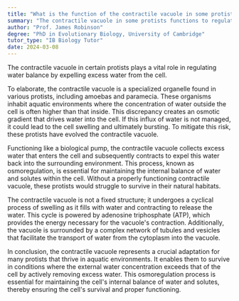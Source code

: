 ```yaml
---
title: "What is the function of the contractile vacuole in some protists?"
summary: "The contractile vacuole in some protists functions to regulate water balance, expelling excess water out of the cell."
author: "Prof. James Robinson"
degree: "PhD in Evolutionary Biology, University of Cambridge"
tutor_type: "IB Biology Tutor"
date: 2024-03-08
---
```


The contractile vacuole in certain protists plays a vital role in regulating water balance by expelling excess water from the cell.

To elaborate, the contractile vacuole is a specialized organelle found in various protists, including amoebas and paramecia. These organisms inhabit aquatic environments where the concentration of water outside the cell is often higher than that inside. This discrepancy creates an osmotic gradient that drives water into the cell. If this influx of water is not managed, it could lead to the cell swelling and ultimately bursting. To mitigate this risk, these protists have evolved the contractile vacuole.

Functioning like a biological pump, the contractile vacuole collects excess water that enters the cell and subsequently contracts to expel this water back into the surrounding environment. This process, known as osmoregulation, is essential for maintaining the internal balance of water and solutes within the cell. Without a properly functioning contractile vacuole, these protists would struggle to survive in their natural habitats.

The contractile vacuole is not a fixed structure; it undergoes a cyclical process of swelling as it fills with water and contracting to release the water. This cycle is powered by adenosine triphosphate (ATP), which provides the energy necessary for the vacuole's contraction. Additionally, the vacuole is surrounded by a complex network of tubules and vesicles that facilitate the transport of water from the cytoplasm into the vacuole.

In conclusion, the contractile vacuole represents a crucial adaptation for many protists that thrive in aquatic environments. It enables them to survive in conditions where the external water concentration exceeds that of the cell by actively removing excess water. This osmoregulation process is essential for maintaining the cell's internal balance of water and solutes, thereby ensuring the cell's survival and proper functioning.
    